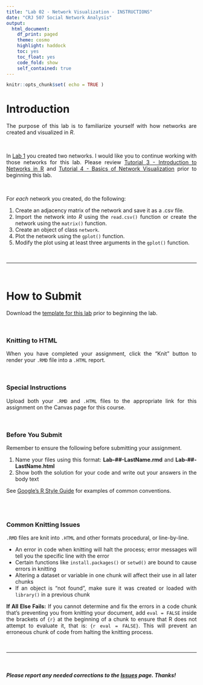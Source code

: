 ```yaml
---
title: "Lab 02 - Network Visualization - INSTRUCTIONS"
date: "CRJ 507 Social Network Analysis"
output: 
  html_document:
    df_print: paged
    theme: cosmo
    highlight: haddock
    toc: yes
    toc_float: yes
    code_fold: show
    self_contained: true
---
```


<style>
body {
text-align: justify}
</style>


```r
knitr::opts_chunk$set( echo = TRUE )
```


# Introduction

The purpose of this lab is to familiarize yourself with how networks are created and visualized in *R*.  

<br>

In [Lab 1](../labs/lab-01-instructions.html) you created two networks. I would like you to continue working with those networks for this lab. Please review [Tutorial 3 - Introduction to Networks in R](../tutorials/tutorial-03-network-data.html) and [Tutorial 4 - Basics of Network Visualization](../tutorials/tutorial-04-visualization.html) prior to beginning this lab.    

<br>

For *each* network you created, do the following:  

1. Create an adjacency matrix of the network and save it as a .csv file.
2. Import the network into *R* using the `read.csv()` function or create the network using the `matrix()` function.
3. Create an object of class `network`. 
4. Plot the network using the `gplot()` function.    
5. Modify the plot using at least three arguments in the `gplot()` function.  

<br>

____

<br>

# How to Submit

Download the [template for this lab](../labs/templates/lab-02-LastName.zip?raw=true) prior to beginning the lab. 

<br>

### Knitting to HTML

When you have completed your assignment, click the "Knit" button to render your `.RMD` file into a `.HTML` report.

<br>

### Special Instructions

Upload both your `.RMD` and `.HTML` files to the appropriate link for this assignment on the Canvas page for this course.

<br>

### Before You Submit

Remember to ensure the following before submitting your assignment.

1. Name your files using this format: **Lab-##-LastName.rmd** and **Lab-##-LastName.html**
2. Show both the solution for your code and write out your answers in the body text 

See [Google's R Style Guide](https://google.github.io/styleguide/Rguide.xml) for examples of common conventions.

<br>
<br>

### Common Knitting Issues

`.RMD` files are knit into `.HTML` and other formats procedural, or line-by-line.

* An error in code when knitting will halt the process; error messages will tell you the specific line with the error
* Certain functions like `install.packages()` or `setwd()` are bound to cause errors in knitting 
* Altering a dataset or variable in one chunk will affect their use in all later chunks
* If an object is "not found", make sure it was created or loaded with `library()` in a previous chunk

**If All Else Fails:** If you cannot determine and fix the errors in a code chunk that's preventing you from knitting your document, add `eval = FALSE` inside the brackets of `{r}` at the beginning of a chunk to ensure that R does not attempt to evaluate it, that is: `{r eval = FALSE}`. This will prevent an erroneous chunk of code from halting the knitting process.  

<br>

____

<br>

##### ***Please*** report any needed corrections to the [Issues](https://github.com/Watts-College/crj-507-spring-2024/issues/new) page. Thanks!

<br>
<br>